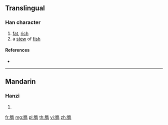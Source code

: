 {{character info/new}}
==Translingual==

===Han character===
{{Han char|rn=130|rad=肉|as=13|sn=17|four=70227|canj=BOGS}}

# [[fat]], [[rich]]
# a [[stew]] of [[fish]]

====References====
* {{Han ref|kx=0996.150|dkj=29952|dj=1447.170|hdz=32112.030|uh=81C7|ud=33223|bh=EDED|bd=60909}}

----

==Mandarin==

===Hanzi===
{{cmn-hanzi|pin=[[juǎn]] ([[juan3]]), [[sào]] ([[sao4]])|wg=chüan<sup>3</sup>, sao<sup>4</sup>}}

# {{defn|lang=cmn|sort=肉13}}

[[fr:臇]]
[[mg:臇]]
[[pl:臇]]
[[th:臇]]
[[vi:臇]]
[[zh:臇]]